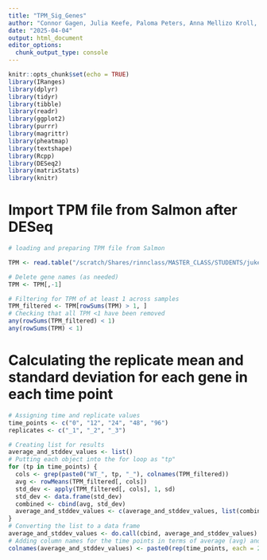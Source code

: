 ```yaml
---
title: "TPM_Sig_Genes"
author: "Connor Gagen, Julia Keefe, Paloma Peters, Anna Mellizo Kroll, Anna Broerman"
date: "2025-04-04"
output: html_document
editor_options: 
  chunk_output_type: console
---
```


```r
knitr::opts_chunk$set(echo = TRUE)
library(IRanges)
library(dplyr)
library(tidyr)
library(tibble)
library(readr)
library(ggplot2)
library(purrr)
library(magrittr)
library(pheatmap)
library(textshape)
library(Rcpp)
library(DESeq2)
library(matrixStats)
library(knitr)
```


# Import TPM file from Salmon after DESeq
```r
# loading and preparing TPM file from Salmon

TPM <- read.table("/scratch/Shares/rinnclass/MASTER_CLASS/STUDENTS/juke6537/MASTER_CLASS/data/salmon.merged.gene_tpm.tsv", header=TRUE, row.names=1)

# Delete gene names (as needed)
TPM <- TPM[,-1]

# Filtering for TPM of at least 1 across samples
TPM_filtered <- TPM[rowSums(TPM) > 1, ]
# Checking that all TPM <1 have been removed
any(rowSums(TPM_filtered) < 1)
any(rowSums(TPM) < 1)

```

# Calculating the replicate mean and standard deviation for each gene in each time point
```r

# Assigning time and replicate values
time_points <- c("0", "12", "24", "48", "96")
replicates <- c("_1", "_2", "_3")

# Creating list for results
average_and_stddev_values <- list()
# Putting each object into the for loop as "tp"
for (tp in time_points) {
  cols <- grep(paste0("WT_", tp, "_"), colnames(TPM_filtered))
  avg <- rowMeans(TPM_filtered[, cols])
  std_dev <- apply(TPM_filtered[, cols], 1, sd)
  std_dev <- data.frame(std_dev)
  combined <- cbind(avg, std_dev)
  average_and_stddev_values <- c(average_and_stddev_values, list(combined))
}
# Converting the list to a data frame
average_and_stddev_values <- do.call(cbind, average_and_stddev_values)
# Adding column names for the time points in terms of average (avg) and standard deviation (sd)
colnames(average_and_stddev_values) <- paste0(rep(time_points, each = 2), c("_avg", "_sd"))
```
